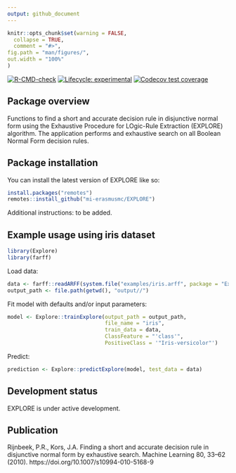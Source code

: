 ```yaml
---
output: github_document
---
```


```r
knitr::opts_chunk$set(warning = FALSE,
  collapse = TRUE,
  comment = "#>",
fig.path = "man/figures/",
out.width = "100%"
)
```

  <!-- badges: start -->
  [![R-CMD-check](https://github.com/mi-erasmusmc/Explore/actions/workflows/check-standard.yaml/badge.svg)](https://github.com/mi-erasmusmc/Explore/actions/workflows/check-standard.yaml)
  [![Lifecycle: experimental](https://img.shields.io/badge/lifecycle-experimental-orange.svg)](https://lifecycle.r-lib.org/articles/stages.html#experimental)
  [![Codecov test coverage](https://codecov.io/github/mi-erasmusmc/Explore/branch/develop/graph/badge.svg)](https://app.codecov.io/github/mi-erasmusmc/Explore?branch=develop)
  <!-- badges: end -->

## Package overview
Functions to find a short and accurate decision rule in disjunctive normal form using the Exhaustive Procedure for LOgic-Rule Extraction (EXPLORE) algorithm. The application performs and exhaustive search on all Boolean Normal Form decision rules.

## Package installation

You can install the latest version of EXPLORE like so:

```r
install.packages("remotes")
remotes::install_github("mi-erasmusmc/EXPLORE")
```

Additional instructions: to be added.


## Example usage using iris dataset
```r
library(Explore)
library(farff)
```

Load data:
```r
data <- farff::readARFF(system.file("examples/iris.arff", package = "Explore"))
output_path <- file.path(getwd(), "output//")
```

Fit model with defaults and/or input parameters:
```r
model <- Explore::trainExplore(output_path = output_path, 
                               file_name = "iris", 
                               train_data = data, 
                               ClassFeature = "'class'", 
                               PositiveClass = '"Iris-versicolor"')
```
  
Predict:
```r
prediction <- Explore::predictExplore(model, test_data = data)
```  


## Development status
EXPLORE is under active development.


## Publication
Rijnbeek, P.R., Kors, J.A. Finding a short and accurate decision rule in disjunctive normal form by exhaustive search. Machine Learning 80, 33–62 (2010). https://doi.org/10.1007/s10994-010-5168-9
